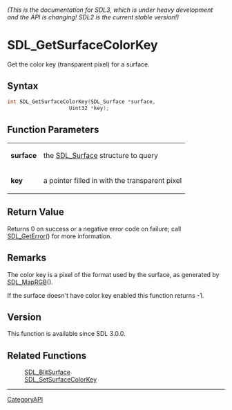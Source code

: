 ====== (This is the documentation for SDL3, which is under heavy development and the API is changing! SDL2 is the current stable version!) ======
= SDL_GetSurfaceColorKey =

Get the color key (transparent pixel) for a surface.

== Syntax ==

<syntaxhighlight lang='c'>
int SDL_GetSurfaceColorKey(SDL_Surface *surface,
                    Uint32 *key);
</syntaxhighlight>

== Function Parameters ==

{|
|'''surface'''
|the [[SDL_Surface]] structure to query
|-
|'''key'''
|a pointer filled in with the transparent pixel
|}

== Return Value ==

Returns 0 on success or a negative error code on failure; call
[[SDL_GetError]]() for more information.

== Remarks ==

The color key is a pixel of the format used by the surface, as generated by
[[SDL_MapRGB]]().

If the surface doesn't have color key enabled this function returns -1.

== Version ==

This function is available since SDL 3.0.0.

== Related Functions ==

:[[SDL_BlitSurface]]
:[[SDL_SetSurfaceColorKey]]

----
[[CategoryAPI]]



